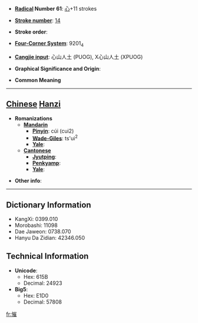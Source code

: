 * '''[[Wiktionary:Chinese radical index| Radical]] Number 61''': [[Wiktionary:Chinese radical index 心|心]]+11 strokes

* '''[[Wiktionary:Chinese total strokes index|Stroke number]]''': [[Wiktionary:Chinese total strokes index 14|14]]

* '''Stroke order''': 

* '''[[Wiktionary:Chinese four corner index|Four-Corner System]]''': 9201<sub>4</sub>

* '''[[Wiktionary:Chinese Cangjie index|Cangjie input]]''': 心山人土 (PUOG), X心山人土 (XPUOG)

* '''Graphical Significance and Origin''': 

* '''Common Meaning'''

----

== [[Chinese]] [[Hanzi]] ==

* '''Romanizations'''
** '''[[Mandarin]]'''
*** '''[[Pinyin]]''': cúi (cui2)
*** '''[[Wade-Giles]]''': ts'ui<sup>2</sup>
*** '''[[Yale]]''': 
** '''[[Cantonese]]'''
*** '''[[Jyutping]]''':
*** '''[[Penkyamp]]''': 
*** '''[[Yale]]''': 

* '''Other info''': 

----

== Dictionary Information ==

* KangXi: 0399.010
* Morobashi: 11098
* Dae Jaweon: 0738.070
* Hanyu Da Zidian: 42346.050

== Technical Information ==

* '''Unicode''':
** Hex: 615B
** Decimal: 24923
* '''Big5''':
** Hex: E1D0
** Decimal: 57808

[[fr:慛]]
